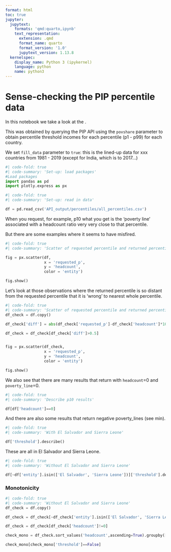 ```yaml
---
format: html
toc: true
jupyter:
  jupytext:
    formats: 'qmd:quarto,ipynb'
    text_representation:
      extension: .qmd
      format_name: quarto
      format_version: '1.0'
      jupytext_version: 1.13.8
  kernelspec:
    display_name: Python 3 (ipykernel)
    language: python
    name: python3
---
```


# Sense-checking the PIP percentile data


In this notebook we take a look at the .

This was obtained by querying the PIP API using the `povshare` parameter to obtain percentile threshold incomes for each percentile (p1 - p99) for each country.

We set `fill_data` parameter to `true`: this is the lined-up data for xxx countries from 1981 - 2019 (except for India, which is to 2017...)


```python
#| code-fold: true
#| code-summary: 'Set-up: load packages'
#Load packages
import pandas as pd
import plotly.express as px
```





```python
#| code-fold: true
#| code-summary: 'Set-up: read in data'

df = pd.read_csv('API_output/percentiles/all_percentiles.csv')

```


When you request, for example, p10 what you get is the 'poverty line' associated with a headcount ratio very very close to that percentile.

But there are some examples where it seems to have misfired.

```python
#| code-fold: true
#| code-summary: 'Scatter of requested percentile and returned percentile'

fig = px.scatter(df,
                 x = 'requested_p',
                 y = 'headcount',
                 color = 'entity')

fig.show()


```

Let's look at those observations where the returned percentile is so distant from the requested percentile that it is 'wrong' to nearest whole percentile.

```python
#| code-fold: true
#| code-summary: 'Scatter of requested percentile and returned percentile'
df_check = df.copy()

df_check['diff'] = abs(df_check['requested_p']-df_check['headcount']*100)

df_check = df_check[df_check['diff']>0.5]


fig = px.scatter(df_check,
                 x = 'requested_p',
                 y = 'headcount',
                 color = 'entity')

fig.show()


```


We also see that there are many results that return with `headcount`=0 and `poverty_line`=0.

```python
#| code-fold: true
#| code-summary: 'Describe p10 results'

df[df['headcount']==0]


```

And there are also some results that return negative poverty_lines (see min).

```python
#| code-fold: true
#| code-summary: 'With El Salvador and Sierra Leone'

df['threshold'].describe()


```

These are all in El Salvador and Sierra Leone.

```python
#| code-fold: true
#| code-summary: 'Without El Salvador and Sierra Leone'

df[~df['entity'].isin(['El Salvador', 'Sierra Leone'])]['threshold'].describe()


```



### Monotonicity

```python
#| code-fold: true
#| code-summary: 'Without El Salvador and Sierra Leone'
df_check = df.copy()

df_check = df_check[~df_check['entity'].isin(['El Salvador', 'Sierra Leone'])]

df_check = df_check[df_check['headcount']!=0]

check_mono = df_check.sort_values('headcount',ascending=True).groupby(['entity','year'])['threshold'].is_monotonic_increasing.reset_index()

check_mono[check_mono['threshold']==False]
```


